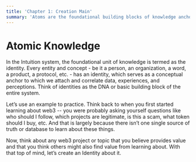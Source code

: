 ```yaml
---
title: 'Chapter 1: Creation Main'
summary: 'Atoms are the foundational building blocks of knowledge anchoring data and perceptions; practice creating one for a web3 project/topic of your choice.'
---
```


# Atomic Knowledge

In the Intuition system, the foundational unit of knowledge is termed as the identity. Every entity and concept - be it a person, an organization, a word, a product, a protocol, etc. - has an identity, which serves as a conceptual anchor to which we attach and correlate data, experiences, and perceptions. Think of identities as the DNA or basic building block of the entire system.

Let’s use an example to practice. Think back to when you first started learning about web3 -- you were probably asking yourself questions like who should I follow, which projects are legitimate, is this a scam, what token should I buy, etc. And that is largely because there isn’t one single source of truth or database to learn about these things.

Now, think about any web3 project or topic that you believe provides value and that you think others might also find value from learning about. With that top of mind, let’s create an Identity about it.
